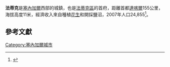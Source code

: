 '''法蒂克'''是[[塞內加爾|塞內加爾]]西部的城鎮，也是[[法蒂克區|法蒂克區]]的首府，距離首都[[達喀爾|達喀爾]]155公里，海拔高度11米，經濟收入來自種植[[花生|花生]]和開採鹽沼，2007年人口24,855<ref>{{fr icon}} {{cite web|title=Esimation de la Population du Senegal|publisher=Government of Senegal|url=http://www.finances.gouv.sn/backoffice/pdf/Estimation%20de%20la%20population%20du%20Senegal%20de%202005%20a%202015.pdf|accessdate=2009-01-13}} {{Dead link|date=October 2010|bot=H3llBot}}</ref>。

==參考文獻==
{{reflist}}

{{Coord|14|19|N|16|25|W|display=title}}

[[Category:塞內加爾城市|Category:塞內加爾城市]]

{{Senegal-stub}}